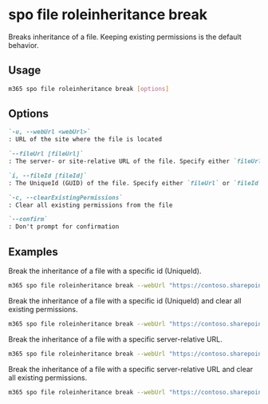 
# spo file roleinheritance break

Breaks inheritance of a file. Keeping existing permissions is the default behavior.

## Usage

```sh
m365 spo file roleinheritance break [options]
```

## Options

```md defintion-list
`-u, --webUrl <webUrl>`
: URL of the site where the file is located

`--fileUrl [fileUrl]`
: The server- or site-relative URL of the file. Specify either `fileUrl` or `fileId` but not both

`i, --fileId [fileId]`
: The UniqueId (GUID) of the file. Specify either `fileUrl` or `fileId` but not both

`-c, --clearExistingPermissions`
: Clear all existing permissions from the file

`--confirm`
: Don't prompt for confirmation
```

<Global />

## Examples

Break the inheritance of a file with a specific id (UniqueId).

```sh
m365 spo file roleinheritance break --webUrl "https://contoso.sharepoint.com/sites/project-x" --fileId "b2307a39-e878-458b-bc90-03bc578531d6"
```

Break the inheritance of a file with a specific id (UniqueId) and clear all existing permissions.

```sh
m365 spo file roleinheritance break --webUrl "https://contoso.sharepoint.com/sites/project-x" --fileId "b2307a39-e878-458b-bc90-03bc578531d6" --clearExistingPermissions
```

Break the inheritance of a file with a specific server-relative URL.

```sh
m365 spo file roleinheritance break --webUrl "https://contoso.sharepoint.com/sites/project-x" --fileUrl "/sites/project-x/documents/Test1.docx"
```

Break the inheritance of a file with a specific server-relative URL and clear all existing permissions.

```sh
m365 spo file roleinheritance break --webUrl "https://contoso.sharepoint.com/sites/project-x" --fileUrl "/sites/project-x/documents/Test1.docx" --clearExistingPermissions
```
